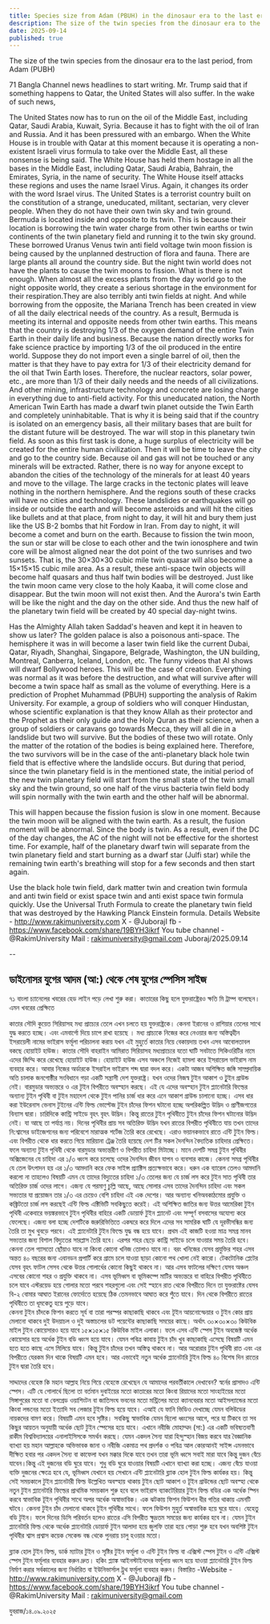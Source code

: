 ```yaml
---
title: Species size from Adam (PBUH) in the dinosaur era to the last era
description: The size of the twin species from the dinosaur era to the last period, from Adam (PUBH)
date: 2025-09-14
published: true
---
```


The size of the twin species from the dinosaur era to the last period, from Adam (PUBH)

71 Bangla Channel news headlines to start writing. Mr. Trump said that if something happens to Qatar, the United States will also suffer. In the wake of such news,

The United States now has to run on the oil of the Middle East, including Qatar, Saudi Arabia, Kuwait, Syria. Because it has to fight with the oil of Iran and Russia. And it has been pressured with an embargo. When the White House is in trouble with Qatar at this moment because it is operating a non-existent Israeli virus formula to take over the Middle East, all these nonsense is being said. The White House has held them hostage in all the bases in the Middle East, including Qatar, Saudi Arabia, Bahrain, the Emirates, Syria, in the name of security. The White House itself attacks these regions and uses the name Israel Virus. Again, it changes its order with the word Israel virus. The United States is a terrorist country built on the constitution of a strange, uneducated, militant, sectarian, very clever people. When they do not have their own twin sky and twin ground. Bermuda is located inside and opposite to its twin. This is because their location is borrowing the twin water charge from other twin earths or twin continents of the twin planetary field and running it to the twin sky ground. These borrowed Uranus Venus twin anti field voltage twin moon fission is being caused by the unplanned destruction of flora and fauna. There are large plants all around the country side. But the night twin world does not have the plants to cause the twin moons to fission. What is there is not enough. When almost all the excess plants from the day world go to the night opposite world, they create a serious shortage in the environment for their respiration.They are also terribly anti twin fields at night. And while borrowing from the opposite, the Mariana Trench has been created in view of all the daily electrical needs of the country. As a result, Bermuda is meeting its internal and opposite needs from other twin earths. This means that the country is destroying 1/3 of the oxygen demand of the entire Twin Earth in their daily life and business. Because the nation directly  works for fake science practice by importing 1/3 of the oil produced in the entire world. Suppose they do not import even a single barrel of oil, then the matter is that they have to pay extra for 1/3 of their electricity demand for the oil that Twin Earth loses. Therefore, the nuclear reactors, solar power, etc., are more than 1/3 of their daily needs and the needs of all civilizations. And other mining, infrastructure technology and concrete are losing charge in everything due to anti-field activity. For this uneducated nation, the North American Twin Earth has made a dwarf twin planet outside the Twin Earth and completely uninhabitable. That is why it is being said that if the country is isolated on an emergency basis, all their military bases that are built for the distant future will be destroyed. The war will stop in this planetary twin field. As soon as this first task is done, a huge surplus of electricity will be created for the entire human civilization. Then it will be time to leave the city and go to the country side. Because oil and gas will not be touched or any minerals will be extracted. Rather, there is no way for anyone except to abandon the cities of the technology of the minerals for at least 40 years and move to the village. The large cracks in the tectonic plates will leave nothing in the northern hemisphere. And the regions south of these cracks will have no cities and technology. These landslides or earthquakes will go inside or outside the earth and will become asteroids and will hit the cities like bullets and at that place, from night to day, it will hit and bury them just like the US B-2 bombs that hit Fordow in Iran. From day to night, it will become a comet and burn on the earth.
Because to fission the twin moon, the sun or star will be close to each other and the twin ionosphere and twin core will be almost aligned near the dot point of the two sunrises and two sunsets. That is, the 30×30×30 cubic mile twin quasar will also become a 15×15×15 cubic mile area. As a result, these anti-space
twin objects will become half quasars and thus half twin bodies will be destroyed. Just like the twin moon came very close to the holy Kaaba, it will come close and disappear. But the twin moon will not exist then. And the Aurora's twin Earth will be like the night and the day on the other side. And thus the new half of the planetary twin field will be created by 40 special day-night twins.

Has the Almighty Allah taken Saddad's heaven and kept it in heaven to show us later? The golden palace is also a poisonous anti-space. The hemisphere it was in will become a laser twin field like the current Dubai, Qatar, Riyadh, Shanghai, Singapore, Belgrade, Washington, the UN building, Montreal, Canberra, Iceland, London, etc. The funny videos that AI shows will dwarf Bollywood heroes. This will be the case of creation. Everything was normal as it was before the destruction, and what will survive after will become a twin space half as small as the volume of everything. Here is a prediction of Prophet Muhammad (PBUH) supporting the analysis of Rakim University. For example, a group of soldiers who will conquer Hindustan, whose scientific explanation is that they know Allah as their protector and the Prophet as their only guide and the Holy Quran as their science, when a group of soldiers or caravans go towards Mecca, they will all die in a landslide but two will survive. But the bodies of these two will rotate. Only the matter of the rotation of the bodies is being explained here. Therefore, the two survivors will be in the case of the anti-planetary black hole twin field that is effective where the landslide occurs. But during that period, since the twin planetary field is in the mentioned state, the initial period of the new twin planetary field will start from the small state of the twin small sky and the twin ground, so one half of the virus bacteria twin field body will spin normally with the twin earth and the other half will be abnormal.

This will happen because the fission fusion is slow in one moment. Because the twin moon will be aligned with the twin earth. As a result, the fusion moment will be abnormal. Since the body is twin. As a result, even if the DC of the day changes, the AC of the night will not be effective for the shortest time. For example, half of the planetary dwarf twin will separate from the twin planetary field and start burning as a dwarf star (Julfi star) while the remaining twin earth's breathing will stop for a few seconds and then start again.

Use the black hole twin field, dark matter twin and creation twin formula and anti twin field or exist space twin and anti exist space twin formula quickly. Use the Universal Truth Formula to create the planetary twin field that was destroyed by the Hawking Planck Einstein formula. Details Website - http://www.rakimuniversity.com
X - @JuborajI
fb -https://www.facebook.com/share/19BYH3ikrf
You tube channel -@RakimUniversity
Mail : rakimuniversity@gmail.com
Juboraj/2025.09.14

--

## ডাইনোসর যুগের আদম (আ:) থেকে শেষ যুগের স্পেসিস সাইজ

৭১ বাংলা চ‍্যানেলের খবরের হেড লাইন পড়ে লেখা শুরু করা। কাতারের কিছু হলে যুক্তরাষ্ট্রেরও ক্ষতি মি ট্রাম্প বলেছেন। এমন খবরের প্রেক্ষিতে 

কাতার সৌদি কুয়েত সিরিয়াসহ মধ‍্য প্রাচ‍্যের তেলে এখন চলতে হয় যুক্তরাষ্ট্রকে। কেননা ইরানের ও রাশিয়ার তেলের সাথে যুদ্ধ করতে হচ্ছে। এবং এমবার্গো দিয়ে চাপে রাখা হয়েছে । মধ‍্য প্রাচ‍্যকে নিজের করে নেওয়ার জন‍্য অস্তিত্বহীন  ইসরায়েলী নামের ভাইরাস ফর্মূলা পরিচালনা করায় যখন এই মুহুর্তে কাতার নিয়ে বেকায়দায় তখন এসব আবোলতাবল বকছে হোয়াইট হাউজ। 
কাতার সৌদি বাহরাইন আমিরাত সিরিয়াসহ মধ‍্যপ্রাচ‍্যের যতো ঘাটি সবটাতে সিকিওরিটির নামে এদের জিম্মি করে রেখেছে হোয়াইট হাউজ। হোয়াইট হাউজ এসব অঞ্চলে নিজেই হামলা করে ইসরায়েল  ভাইরাস নাম ব‍্যবহার করে। আবার নিজের অর্ডারকে ইসরাইল ভাইরাস শব্দ দ্বারা বদল করে। একটা আজব অশিক্ষিত জঙ্গি সাম্প্রদায়িক অতি চালাক জনগোষ্ঠীর সংবিধানে গড়া একটি সন্ত্রাসী দেশ যুক্তরাষ্ট্র। যখন ওদের নিজস্ব টুইন আকাশ ও টূুইন গ্রাউন্ড নেই। বারমুডার অভ‍্যন্তরে ও এর টুইন বিপরীতে অবস্হান করছে। এই যে এদের অবস্হান টুইন প্ল‍্যানেটারি ফিল্ডের অন‍্যান‍্য টুইন পৃথিবী বা টুইন মহাদেশ থেকে টুইন পানির চার্জ ধার করে এনে আকাশ গ্রাউন্ড চালানো হচ্ছে। এসব ধার করা ইউরেনাস ভেনাস টুইনের এন্টি ফিল্ড ভোল্টেজ টুইন চাঁদের ফিশন ঘটানো হচ্ছে অপরিকল্পিত উদ্ভিদ ও প্রাণীজগতের বিন‍্যাস দ্বারা। চারিদিকে কান্ট্রি সাইডে বৃহৎ বৃহৎ উদ্ভিদ। কিন্তু রাতের টুইন পৃথিবীতে টুইন চাঁদের ফিশন ঘটানোর উদ্ভিদ নেই। যা আছে তা পর্যাপ্ত নয়। দিনের পৃথিবীর প্রায় সব অতিরিক্ত উদ্ভিদ যখন রাতের বিপরীত  পৃথিবীতে যায় তখন তাদের নি:শ্বাসের ডাইজেশনের জন‍্য পরিবেশে মারাত্মক শর্টেজ তৈরি করে রেখেছে। এরাও ভয়ানকভাবে রাতে এন্টি টুইন ফিল্ড। এবং বিপরীত থেকে ধার করতে গিয়ে মারিয়ানা ট্রেঞ্জ তৈরি হয়েছে দেশ টির সকল দৈনন্দিন বৈদ‍্যতিক চাহিদার প্রেক্ষিতে। ফলে অন‍্যান‍্য টুইন পৃথিবী থেকে বারমুডার অভ‍্যন্তরীণ ও বিপরীত চাহিদা মিটাচ্ছে। মানে দেশটি সমগ্র টুইন পৃথিবীর অক্সিজেনের  যে চাহিদা এর ১/৩ ধ্বংস করে চলেছে ওদের দৈনন্দিন জীবন যাপন ও ব‍্যবসার কাজে। কেননা সমগ্র পৃথিবীর যে তেল উৎপাদন হয় এর ১/৩ আমদানি করে ফেক সাইন্স প্র‍্যাক্টিস প্রত‍্যক্ষভাবে করে। ধরুন এক ব‍্যারেল তেলও আমদানি করলো না তাহলেও বিষয়টি এমন যে তাদের বিদ‍্যুতের চাহিদা ১/৩ তেলের জন‍্য যে চার্জ লস করে টুইন সাত পৃথিবী তার অতিরিক্ত চার্জ ওদের লাগে। এজন‍্য যে পরমাণু চুল্লি আছে, আছে সোলার এসব তাদের দৈনন্দিন চাহিদা এবং  সকল সভ‍্যতার যা প্রয়োজন তার ১/৩ এর চেয়েও বেশি চাহিদা এই এক দেশের। আর অন‍্যান‍্য খনিঅবকাঠমোর প্রযুক্তি ও কঙ্ক্রিটতো চার্জ লস করছেই এন্টি ফিল্ড এক্টিভিটি সবকিছুতে করেই। এই অশিক্ষিত জাতির জন‍্য উত্তর আমেরিকা টুইন পৃথিবী একেবারে ভয়ঙ্করভাবে টুইন পৃথিবীর বাহিরে একটি ডোয়ার্ফ টুইন প্ল‍্যানেট এবং সম্পূর্ণ বসবাসের অযোগ‍্য করে ফেলেছে। এজন‍্য বলা হচ্ছে দেশটিকে জরুরিভিত্তিতে একঘরে করে দিলে এদের সব সামরিক ঘাটি যে দূরভীসন্ধির জন‍্য তৈরি তা মুখ থুবড়ে পরবে। এই প্ল‍্যানেটারি টুইন ফিল্ডে যুদ্ধ বন্ধ হয়ে যাবে। প্রথম এই কাজটি হওয়া মাত্র সমগ্র মানব সভ‍্যতার জন‍্য বিশাল বিদ‍্যুতের সারপ্লাস তৈরি  হবে। এরপর শহর ছেড়ে কান্ট্রি সাইডে চলে যাওয়ার সময় তৈরি হবে। কেননা তেল গ‍্যাসতো ছোঁয়াও যাবে না কিংবা কোনো খনিজ তোলাও যাবে না। বরং খনিজের যেসব প্রযুক্তির শহর এসব অন্তত ৪০ বছরের জন‍্য এবানডন প্রপার্টি করে গ্রামে চলে যাওয়া ছাড়া কোনো পথ খোলা নেই কারো। টেকটোনিক প্লেটের যেসব বৃহৎ ফাটল সেসব থেকে উত্তর গোলার্ধের কোনো কিছুই থাকবে না। আর এসব ফাটলের দক্ষিণে যেসব অঞ্চল এসবের কোনো শহর ও প্রযুক্তি থাকবে না। এসব ভূমিধ্বস বা ভূমিকম্পে মাটির অভ‍্যন্তরে বা বাহিরে বিপরীত পৃথিবীতে চলে যাবে এস্টরয়েড হয়ে গোলার মতো পরবে শহরগুলো এবং সেই স্হানে রাত থেকে বিপরীতে দিনে তা যুক্তরাষ্টের যেসব বি-২ বোমার আঘাত ইরানের ফোর্দোতে হয়েছে ঠিক তেমনভাবে আঘাত করে পুঁতে যাবে। দিন থেকে বিপরীতে রাতের পৃথিবীতে তা ধূমকেতু হয়ে পুড়ে যাবে।  
  কেননা টুইন চাঁদকে ফিশন করতে সূর্য বা তারা পরস্পর কাছাকাছি থাকবে এবং টূইন আয়নোস্ফেয়ার ও টুইন কোর প্রায় মেলানো থাকবে দুই উদয়াচল ও দুই অস্তাচলের ডট পয়েন্টের কাছাকাছি সময়ের কাছে। অর্থাৎ ৩০×৩০×৩০ কিউবিক মাইল টুইন কোয়েসারও হয়ে যাবে ১৫×১৫×১৫ কিউবিক মাইল এলাকা। ফলে এসব এন্টি স্পেস 
টুইন অবজেক্ট অর্ধেক কোয়েসার হয়ে অর্ধেক টুইন বডি ধ্বংস হয়ে যাবে। যেমন পবিত্র কাবায় টুইন চাঁদ খুব কাছাকাছি এসেছে বিষয়টি এমন হতে হতে কাছে এসে মিলিয়ে যাবে। কিন্তু টুইন চাঁদের তখন অস্তিত্ব থাকবে না। আর অরোরার টুইন পৃথিবী রাত এবং এর বিপরীতে যেরকম দিন থাকে বিষয়টি এমন হবে। আর এভাবেই নতুন অর্ধেক প্ল‍্যানেটারি টুইন ফিল্ড ৪০ বিশেষ দিন রাতের টুইন দ্বারা তৈরি হবে।

সাদ্দাদের বেহেস্ত কি মহান আল্লাহ নিয়ে গিয়ে বেহেস্তে রেখেছেন যে আমাদের পরবর্তীকালে দেখাবেন? স্বর্নের প্রাসাদও এন্টি স্পেস। এটি যে গোলার্ধে ছিলো তা বর্তমান দুবাইয়ের মতো কাতারের মতো কিংবা রিয়াদের মতো সাংহাইয়ের মতো সিঙ্গাপুরের মতো বা বেলগ্রেড ওয়াশিংটন বা জাতিসংঘ ভবনের মতো মন্ট্রিলের মতো ক‍্যানবেরার মতো আইসল‍্যান্ডের মতো কিংবা  লন্ডনের মতো ইত‍্যাদি সব লেজার টুইন ফিল্ড হয়ে যাবে। এআই যে ফানি ভিডিও দেখাচ্ছে যেমন বলিউডের নায়কদের বামণ করে। বিষয়টি এমন হবে সৃষ্টির। সবকিছু স্বাভাবিক যেমন ছিলো ধ্বংসের আগে, পরে যা টিকবে তা সব কিছুর আয়তন অনুযায়ী অর্ধেক ছোট টুইন স্পেসের হয়ে যাবে। এখানে নবীজি মোহাম্মদ (সা:) এর একটি ভবিষ‍্যতবাণী রাকীম বিশ্ববিদ্যালয়ের এনালাইসিসকে সমর্থন করছে। যেমন একদল সৈন‍্য যারা হিন্দুস্হান বিজয় করবে যার বৈজ্ঞানিক ব‍্যাখ‍্যা হয় মহান আল্লাহকে অভিভাবক জানা ও নবীজি একমাত্র পথ প্রদর্শক ও পবিত্র আল কোরআনই সাইন্স এমনভাবে দীক্ষিত হবার পর একদল সৈন‍্য বা কাফেলা যখন মক্কার দিকে যাবে তখন তারা ভূমি ধ্বসে সবাই মারা যাবে কিন্তু দুজন বেঁচে যাবেন।কিন্তু এই দুজনের বডি ঘুরে যাবে। শুধু বডি ঘুরে যাওয়ার বিষয়টি এখানে ব‍্যাখ‍্যা করা হচ্ছে। এজন‍্য বেঁচে যাওয়া ব‍্যক্তি দুজনের ক্ষেত্রে হবে যে, ভূমিধ্বস যেখানে হয় সেখানে এন্টি প্ল‍্যানেটারি ব্ল‍্যাক হোল টুইন ফিল্ড কার্যকর হয়। কিন্তু সেই সময়কালে টুইন প্ল‍্যানেটারী ফিল্ড উল্লেখিত অবস্হায় থাকায় টুইন ছোট আকাশ ও টূইন গ্রাউন্ডের ছোট অবস্হা থেকে নতুন টুইন প্ল‍্যানেটারি ফিল্ডের প্রাথমিক সময়কাল শুরু হবে বলে ভাইরাস ব‍্যাকটেরিয়ার টুইন ফিল্ড বডির এক অর্ধেক স্পিন করবে স্বাভাবিক টূইন পৃথিবীর সাথে  অপর অর্ধেক অস্বাভাবিক। 
এক ঝটকায় ফিশন ফিউশন ধীর গতির থাকায় এমনটি ঘটবে। কেননা টুইন চাঁদ মেলানো থাকবে টূইন পৃথিবীর সাথে। ফলে ফিউশন মুহুর্ত অস্বাভাবিক হয়ে ঘুরে যাবে। যেহেতু বডি টুইন। ফলে দিনের ডিসি পরিবর্তন হলেও রাতের এসি বিপরীত ক্ষুদ্রতম সময়ের জন‍্য কার্যকর হবে না। যেমন টুইন প্ল‍্যানেটারি ফিল্ড থেকে অর্ধেক প্ল‍্যানেটারি ডোয়ার্ফ টুইন  আলাদা হয়ে জুলফি তারা হয়ে পোড়া শুরু হবে যখন  অবশিষ্ট  টুইন পৃথিবীর শ্বাস প্রশ্বাস কয়েক সেকেন্ড বন্ধ থেকে পুনরায় চালু হওয়ার মতো। 

 ব্ল‍্যাক হোল টুইন ফিল্ড, ডার্ক ম‍্যাটার টুইন ও সৃষ্টির টুইন ফর্মূলা ও এন্টি টুইন ফিল্ড বা এক্সিস্ট স্পেস টুইন ও এন্টি এক্সিস্ট স্পেস টুইন ফর্মূলার ব‍্যবহার করুন দ্রুত। হকিং প্ল‍্যাঙ্ক আইনস্টাইনদের ফর্মূলায় ধ্বংস হয়ে যাওয়া প্ল‍্যানেটারি টুইন ফিল্ড নির্মাণ করার সর্বকালের জন‍্য নির্ধারিত বা ইউনিভার্সাল ট্রুথ ফর্মূলা ব‍্যবহার করুন। বিস্তারিত -Website - http://www.rakimuniversity.com
X - @JuborajI
fb -https://www.facebook.com/share/19BYH3ikrf
You tube channel -@RakimUniversity
Mail : rakimuniversity@gmail.com

যুবরাজ/১৪.০৯.২০২৫
